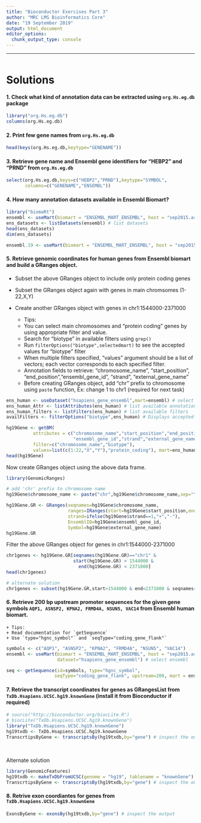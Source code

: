 ```yaml
---
title: "Bioconductor Exercises Part 3"
author: "MRC LMS Bioinformatics Core"
date: "19 September 2019"
output: html_document
editor_options: 
  chunk_output_type: console
---
```


----
```r

```


# Solutions

#### 1. Check what kind of annotation data can be extracted using `org.Hs.eg.db` package
```r
library("org.Hs.eg.db")
columns(org.Hs.eg.db)
```

#### 2. Print few gene names from `org.Hs.eg.db`
```r
head(keys(org.Hs.eg.db,keytype="GENENAME"))
```

#### 3. Retrieve gene name and Ensembl gene identifiers for “HEBP2” and “PRND” from `org.Hs.eg.db`

```r
select(org.Hs.eg.db,keys=c("HEBP2","PRND"),keytype="SYMBOL",
       columns=c("GENENAME","ENSEMBL"))
```

#### 4. How many annotation datasets available in Ensembl Biomart?
```r
library("biomaRt")
ensembl <- useMart(biomart = "ENSEMBL_MART_ENSEMBL", host = "sep2015.archive.ensembl.org") # select ensembl
ens_datasets <- listDatasets(ensembl) # list datasets 
head(ens_datasets)
dim(ens_datasets)
```

```r
ensembl.19 <- useMart(biomart = "ENSEMBL_MART_ENSEMBL", host = "sep2015.archive.ensembl.org")
```

#### 5. Retrieve genomic coordinates for human genes from Ensembl biomart and build a GRanges object.
  + Subset the above GRanges object to include only protein coding genes
  + Subset the GRanges object again with genes in main chromsomes (1-22,X,Y)
  + Create another GRanges object with genes in chr1:1544000-2371000
      
      + Tips:
      + You can select main chromosomes and "protein coding" genes by using appropriate filter and value.
      + Search for "biotype" in available filters using `grep()`
      + Run `filterOptions("biotype",selectedmart)` to see the accepted values for "biotype" filter
      + When multiple filters specified, "values" argument should be a list of vectors; each vector corresponds to each specified filter.
      + Annotation fields to retrieve: "chromosome_name", "start_position", "end_position","ensembl_gene_id", "strand", "external_gene_name"
      + Before creating GRanges object, add "chr" prefix to chromosome using `paste` function, Ex: change 1 to chr1 (required for next task)

```r
ens_human <- useDataset("hsapiens_gene_ensembl",mart=ensembl) # select human dataset
ens_human_Attr <- listAttributes(ens_human) # list available annotation
ens_human_filters <- listFilters(ens_human) # list available filters
availFilters <- filterOptions("biotype",ens_human) # Displays accepted values for "biotype"

hg19Gene <- getBM(
          attributes = c("chromosome_name","start_position","end_position",
                         "ensembl_gene_id","strand","external_gene_name"), 
          filter=c("chromosome_name","biotype"),
          values=list(c(1:22,"X","Y"),"protein_coding"), mart=ens_human)
head(hg19Gene)
```

Now create GRanges object using the above data frame. 
```r
library(GenomicRanges)

# add 'chr' prefix to chromosome name
hg19Gene$chromosome_name <- paste("chr",hg19Gene$chromosome_name,sep="")

hg19Gene.GR <- GRanges(seqnames=hg19Gene$chromosome_name,
                       ranges=IRanges(start=hg19Gene$start_position,end=hg19Gene$end_position),
                       strand=ifelse(hg19Gene$strand==1,"+","-"),
                       EnsemblID=hg19Gene$ensembl_gene_id,
                       Symbol=hg19Gene$external_gene_name)
hg19Gene.GR
```

Filter the above GRanges object for genes in chr1:1544000-2371000
```r
chr1genes <- hg19Gene.GR[seqnames(hg19Gene.GR)=="chr1" & 
                         start(hg19Gene.GR) > 1544000 & 
                           end(hg19Gene.GR) < 2371000]
head(chr1genes)

# alternate solution
chr1genes <- subset(hg19Gene.GR,start>1544000 & end<2371000 & seqnames=="chr1")
```

#### 6. Retrieve 200 bp upstream promoter sequences for the given gene symbols `AQP1, ASNSP2, KPNA2, FRMD4A, NSUN5, VAC14` from Ensembl human biomart.
    + Tips: 
    + Read documentation for `getSequence`
    + Use `type="hgnc_symbol"` and `seqType="coding_gene_flank"`

```r
symbols <- c("AQP1", "ASNSP2", "KPNA2", "FRMD4A", "NSUN5", "VAC14")
ensembl <- useMart(biomart = "ENSEMBL_MART_ENSEMBL", host = "sep2015.archive.ensembl.org", 
                   dataset="hsapiens_gene_ensembl") # select ensembl

seq <- getSequence(id=symbols, type="hgnc_symbol",
                  seqType="coding_gene_flank", upstream=200, mart = ensembl)
```


#### 7. Retrieve the transcript coordinates for genes as GRangesList from `TxDb.Hsapiens.UCSC.hg19.knownGene` (install it from Bioconductor if required)
```r
# source("http://bioconductor.org/biocLite.R")
# biocLite("TxDb.Hsapiens.UCSC.hg19.knownGene")
library("TxDb.Hsapiens.UCSC.hg19.knownGene")
hg19txdb <- TxDb.Hsapiens.UCSC.hg19.knownGene
TranscrtipsByGene <- transcriptsBy(hg19txdb,by="gene") # inspect the output
```

<br>

Alternate solution

```r
library(GenomicFeatures)
hg19txdb <- makeTxDbFromUCSC(genome = "hg19", tablename = "knownGene")
TranscrtipsByGene <- transcriptsBy(hg19txdb,by="gene") # inspect the output
```

#### 8. Retrive exon coordiantes for genes from `TxDb.Hsapiens.UCSC.hg19.knownGene`
```r
ExonsByGene <- exonsBy(hg19txdb,by="gene") # inspect the output
```

